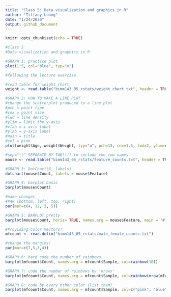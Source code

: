 ```yaml
---
title: "Class 5: Data visualization and graphics in R"
author: "Tiffany Luong"
date: "1/24/2020"
output: github_document
---
```


```r
knitr::opts_chunk$set(echo = TRUE)
```

```r

#Class 5
#Data visualization and graphics in R

#GRAPH 1: practice plot
plot(1:5, col="blue", typ="o")

#following the lecture exercise

#read table for weight_chart
weight <- read.table("bimm143_05_rstats/weight_chart.txt", header = TRUE)

#GRAPH 2: HOW TO MAKE A LINE PLOT
#change the scatterplot produced to a line plot
#pch = point type
#cex = point size
#lwd = line density
#ylim = limit the y-axis
#xlab = x-axis label
#ylab = y-axis label
#main = title
#col = pink
plot(weight$Age, weight$Weight, typ="o", pch=15, cex=1.5, lwd=2, ylim=c(2,10), xlab = "Age (months)", ylab = "Weight (kg)", main = "Baby weight with age", col="pink")

#sep="\t" SEPARATE BY TAB!!!! to include the row names
mouse <- read.table("bimm143_05_rstats/feature_counts.txt", header = TRUE, sep="\t")

#GRAPH 3: DotChart(X, labels)
dotchart(mouse$Count, labels = mouse$Feature)

#GRAPH 4: barplot basic
barplot(mouse$Count)

#make changes
#PAR (bottom, left, top, right)
par(mar=c(4, 12, 3, 5))

#GRAPH 5: BARPLOT pretty
barplot(mouse$Count, horiz= TRUE, names.arg = mouse$Feature, main = "# of features in the mouse GRCm38 genome", las=1, xlim=c(0,80000), col = "lightblue")

#Providing Color Vectors!
mfcount <- read.delim("bimm143_05_rstats/male_female_counts.txt")

#change the margins!
par(mar=c(7,5,3,4))

#GRAPH 6: hard code the number of rainbows
barplot(mfcount$Count, names.arg = mfcount$Sample, col=rainbow(10))

#GRAPH 7: code the number of rainbows by 'nrows'
barplot(mfcount$Count, names.arg = mfcount$Sample, col=rainbow(nrow(mfcount)), las=2, ylab ="Counts")

#GRAPH 8: code by every other color (list them)
barplot(mfcount$Count, names.arg = mfcount$Sample, col=c("pink", "blue"), las=2, ylab ="Counts")

```

